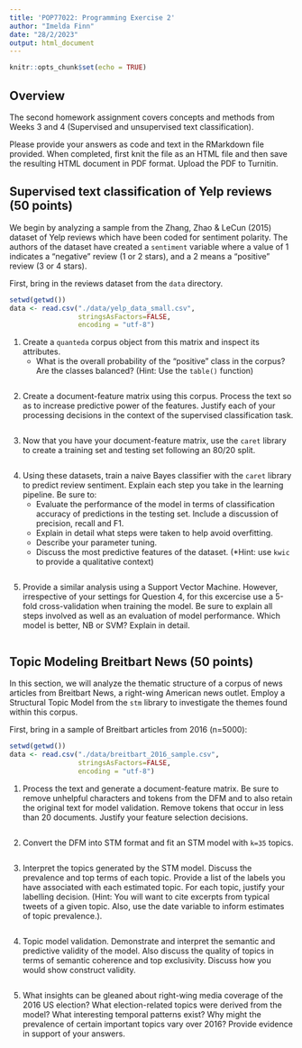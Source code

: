 ```yaml
---
title: 'POP77022: Programming Exercise 2'
author: "Imelda Finn"
date: "28/2/2023"
output: html_document
---
```


```r
knitr::opts_chunk$set(echo = TRUE)
```

## Overview

The second homework assignment covers concepts and methods from Weeks 3 and 4 (Supervised and unsupervised text classification).  

Please provide your answers as code and text in the RMarkdown file provided. When completed, first knit the file as an HTML file and then save the resulting HTML document in PDF format.  Upload the PDF to Turnitin.

## Supervised text classification of Yelp reviews (50 points)

We begin by analyzing a sample from the Zhang, Zhao & LeCun (2015) dataset of Yelp reviews which have been coded for sentiment polarity.  The authors of the dataset have created a `sentiment` variable where a value of 1 indicates a "negative" review (1 or 2 stars), and a 2 means a "positive" review (3 or 4 stars).

First, bring in the reviews dataset from the `data` directory.  

```r
setwd(getwd())
data <- read.csv("./data/yelp_data_small.csv", 
                 stringsAsFactors=FALSE,
                 encoding = "utf-8")
```

1.  Create a `quanteda` corpus object from this matrix and inspect its attributes.  
    + What is the overall probability of the "positive" class in the corpus?  Are the classes balanced? (Hint: Use the `table()` function)

```r

```

2.  Create a document-feature matrix using this corpus.  Process the text so as to increase predictive power of the features. Justify each of your processing decisions in the context of the supervised classification task.

```r

```

3.  Now that you have your document-feature matrix, use the `caret` library to create a training set and testing set following an 80/20 split.

```r

```

4.  Using these datasets, train a naive Bayes classifier with the `caret` library to predict review sentiment.  Explain each step you take in the learning pipeline. Be sure to:
    + Evaluate the performance of the model in terms of classification accuracy of predictions in the testing set. Include a discussion of precision, recall and F1.
    + Explain in detail what steps were taken to help avoid overfitting.
    + Describe your parameter tuning.
    + Discuss the most predictive features of the dataset. (*Hint: use `kwic` to provide a qualitative context)

```r

```

5. Provide a similar analysis using a Support Vector Machine.  However, irrespective of your settings for Question 4, for this excercise use a 5-fold cross-validation when training the model.  Be sure to explain all steps involved as well as an evaluation of model performance.  Which model is better, NB or SVM?  Explain in detail.

```r

```

## Topic Modeling Breitbart News (50 points)

In this section, we will analyze the thematic structure of a corpus of news articles from Breitbart News, a right-wing American news outlet. Employ a Structural Topic Model from the `stm` library to investigate the themes found within this corpus.

First, bring in a sample of Breitbart articles from 2016 (n=5000):

```r
setwd(getwd())
data <- read.csv("./data/breitbart_2016_sample.csv", 
                 stringsAsFactors=FALSE,
                 encoding = "utf-8")
```

1. Process the text and generate a document-feature matrix.  Be sure to remove unhelpful characters and tokens from the DFM and to also retain the original text for model validation.  Remove tokens that occur in less than 20 documents.  Justify your feature selection decisions.

```r

```

2.  Convert the DFM into STM format and fit an STM model with `k=35` topics.  

```r

```

3.  Interpret the topics generated by the STM model.  Discuss the prevalence and top terms of each topic.  Provide a list of the labels you have associated with each estimated topic.  For each topic, justify your labelling decision. (Hint: You will want to cite excerpts from typical tweets of a given topic.  Also, use the date variable to inform estimates of topic prevalence.).  

```r

```

4.  Topic model validation.  Demonstrate and interpret the semantic and predictive validity of the model.  Also discuss the quality of topics in terms of semantic coherence and top exclusivity.  Discuss how you would show construct validity.

```r

```

5.  What insights can be gleaned about right-wing media coverage of the 2016 US election?  What election-related topics were derived from the model?  What interesting temporal patterns exist?  Why might the prevalence of certain important topics vary over 2016?  Provide evidence in support of your answers.